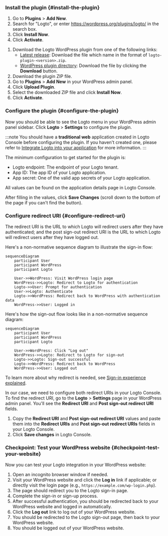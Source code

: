 
### Install the plugin \{#install-the-plugin}

<Tabs>

<TabItem value="admin-panel" label="From WordPress admin panel">

1. Go to **Plugins** > **Add New**.
2. Search for "Logto", or enter https://wordpress.org/plugins/logto/ in the search box.
3. Click **Install Now**.
4. Click **Activate**.

</TabItem>

<TabItem value="upload" label="From upload">

1. Download the Logto WordPress plugin from one of the following links:
   - [Latest release](https://github.com/logto-io/wordpress/releases): Download the file which name in the format of `logto-plugin-<version>.zip`.
   - [WordPress plugin directory](https://wordpress.org/plugins/logto/): Download the file by clicking the **Download** button.
2. Download the plugin ZIP file.
3. Go to **Plugins** > **Add New** in your WordPress admin panel.
4. Click **Upload Plugin**.
5. Select the downloaded ZIP file and click **Install Now**.
6. Click **Activate**.

</TabItem>

</Tabs>

### Configure the plugin \{#configure-the-plugin}

Now you should be able to see the Logto menu in your WordPress admin panel sidebar. Click **Logto** > **Settings** to configure the plugin.

:::note
You should have a **traditional web** application created in Logto Console before configuring the plugin. If you haven't created one, please refer to [Integrate Logto into your application](/integrate-logto/integrate-logto-into-your-application) for more information.
:::

The minimum configuration to get started for the plugin is:

- Logto endpoint: The endpoint of your Logto tenant.
- App ID: The app ID of your Logto application.
- App secret: One of the valid app secrets of your Logto application.

All values can be found on the application details page in Logto Console.

After filling in the values, click **Save Changes** (scroll down to the bottom of the page if you can't find the button).

### Configure redirect URI \{#configure-redirect-uri}

The redirect URI is the URL to which Logto will redirect users after they have authenticated; and the post sign-out redirect URI is the URL to which Logto will redirect users after they have logged out.

Here's a non-normative sequence diagram to illustrate the sign-in flow:

```mermaid
sequenceDiagram
    participant User
    participant WordPress
    participant Logto

    User->>WordPress: Visit WordPress login page
    WordPress->>Logto: Redirect to Logto for authentication
    Logto->>User: Prompt for authentication
    User->>Logto: Authenticate
    Logto->>WordPress: Redirect back to WordPress with authentication data
    WordPress->>User: Logged in
```

Here's how the sign-out flow looks like in a non-normative sequence diagram:

```mermaid
sequenceDiagram
    participant User
    participant WordPress
    participant Logto

    User->>WordPress: Click "Log out"
    WordPress->>Logto: Redirect to Logto for sign-out
    Logto->>Logto: Sign-out successful
    Logto->>WordPress: Redirect back to WordPress
    WordPress->>User: Logged out
```

To learn more about why redirect is needed, see [Sign-in experience explained](/concepts/sign-in-experience).

In our case, we need to configure both redirect URIs in your Logto Console. To find the redirect URI, go to the **Logto** > **Settings** page in your WordPress admin panel. You'll see the **Redirect URI** and **Post sign-out redirect URI** fields.

1. Copy the **Redirect URI** and **Post sign-out redirect URI** values and paste them into the **Redirect URIs** and **Post sign-out redirect URIs** fields in your Logto Console.
2. Click **Save changes** in Logto Console.

### Checkpoint: Test your WordPress website \{#checkpoint-test-your-website}

Now you can test your Logto integration in your WordPress website:

1. Open an incognito browser window if needed.
2. Visit your WordPress website and click the **Log in** link if applicable; or directly visit the login page (e.g., `https://example.com/wp-login.php`).
3. The page should redirect you to the Logto sign-in page.
4. Complete the sign-in or sign-up process.
5. After successful authentication, you should be redirected back to your WordPress website and logged in automatically.
6. Click the **Log out** link to log out of your WordPress website.
7. You should be redirected to the Logto sign-out page, then back to your WordPress website.
8. You should be logged out of your WordPress website.
